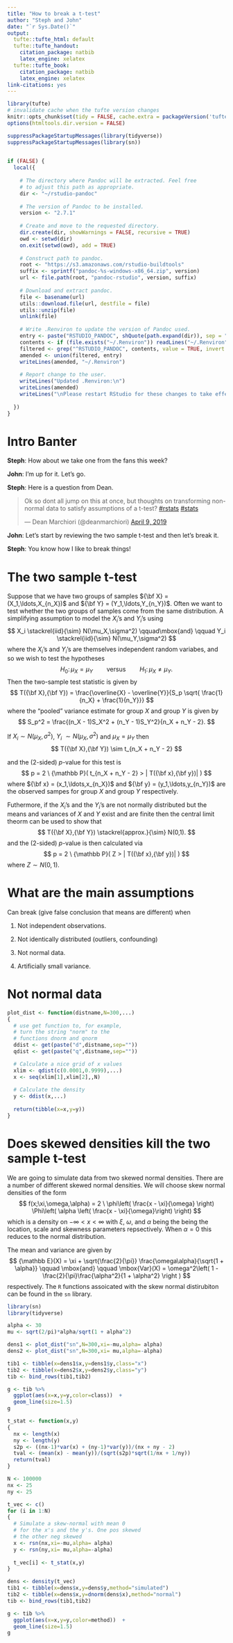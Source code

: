 ```yaml
---
title: "How to break a t-test"
author: "Steph and John"
date: "`r Sys.Date()`"
output:
  tufte::tufte_html: default
  tufte::tufte_handout:
    citation_package: natbib
    latex_engine: xelatex
  tufte::tufte_book:
    citation_package: natbib
    latex_engine: xelatex
link-citations: yes
---
```


```r
library(tufte)
# invalidate cache when the tufte version changes
knitr::opts_chunk$set(tidy = FALSE, cache.extra = packageVersion('tufte'))
options(htmltools.dir.version = FALSE)

suppressPackageStartupMessages(library(tidyverse))
suppressPackageStartupMessages(library(sn))
 

if (FALSE) {
  local({
  	
  	# The directory where Pandoc will be extracted. Feel free
  	# to adjust this path as appropriate.
  	dir <- "~/rstudio-pandoc"
  	
  	# The version of Pandoc to be installed.
  	version <- "2.7.1"
  	
  	# Create and move to the requested directory.
  	dir.create(dir, showWarnings = FALSE, recursive = TRUE)
  	owd <- setwd(dir)
  	on.exit(setwd(owd), add = TRUE)
  	
  	# Construct path to pandoc.
  	root <- "https://s3.amazonaws.com/rstudio-buildtools"
  	suffix <- sprintf("pandoc-%s-windows-x86_64.zip", version)
  	url <- file.path(root, "pandoc-rstudio", version, suffix)
  	
  	# Download and extract pandoc.
  	file <- basename(url)
  	utils::download.file(url, destfile = file)
  	utils::unzip(file)
  	unlink(file)
  	
  	# Write .Renviron to update the version of Pandoc used.
  	entry <- paste("RSTUDIO_PANDOC", shQuote(path.expand(dir)), sep = " = ")
  	contents <- if (file.exists("~/.Renviron")) readLines("~/.Renviron")
  	filtered <- grep("^RSTUDIO_PANDOC", contents, value = TRUE, invert = TRUE)
  	amended <- union(filtered, entry)
  	writeLines(amended, "~/.Renviron")
  	
  	# Report change to the user.
  	writeLines("Updated .Renviron:\n")
  	writeLines(amended)
  	writeLines("\nPlease restart RStudio for these changes to take effect.")
  	
  })
}
```

# Intro Banter

__Steph__: How about we take one from the fans this week?

__John__: I'm up for it. Let's go.

__Steph__: Here is a question from Dean.

<blockquote class="twitter-tweet"><p lang="en" dir="ltr">Ok so dont all jump on this at once, but thoughts on transforming non-normal data to satisfy assumptions of a t-test? <a href="https://twitter.com/hashtag/rstats?src=hash&amp;ref_src=twsrc%5Etfw">#rstats</a> <a href="https://twitter.com/hashtag/stats?src=hash&amp;ref_src=twsrc%5Etfw">#stats</a></p>&mdash; Dean Marchiori (@deanmarchiori) <a href="https://twitter.com/deanmarchiori/status/1115447019449925632?ref_src=twsrc%5Etfw">April 9, 2019</a></blockquote> <script async src="https://platform.twitter.com/widgets.js" charset="utf-8"></script>

__John__: Let's start by reviewing the two sample t-test and then let's break it.

__Steph__: You know how I like to break things!

# The two sample t-test

Suppose that we have two groups of samples 
${\bf X} = (X_1,\ldots,X_{n_X})$ and
${\bf Y} = (Y_1,\ldots,Y_{n_Y})$.
Often we want to test whether the two groups
of samples come from the same distribution.
A simplifying assumption to model the $X_i$'s
and $Y_i$'s using 
$$
X_i \stackrel{iid}{\sim} N(\mu_X,\sigma^2) 
\qquad\mbox{and} \qquad 
Y_i \stackrel{iid}{\sim} N(\mu_Y,\sigma^2)
$$
where the  $X_i$'s and $Y_i$'s are themselves independent
random variabes, 
and so we wish to test the hypotheses
$$
H_0 \colon \mu_X = \mu_Y 
\qquad \mbox{versus} \qquad 
H_1 \colon \mu_X \ne \mu_Y.
$$
Then the two-sample test statistic is given by
$$
T({\bf X},{\bf Y}) = \frac{\overline{X} - \overline{Y}}{S_p \sqrt{ \frac{1}{n_X} + \frac{1}{n_Y}}}
$$
where the "pooled" variance estimate for group $X$ and group $Y$
is given by
$$
S_p^2 = \frac{(n_X - 1)S_X^2 + (n_Y - 1)S_Y^2}{n_X + n_Y - 2}.
$$

If $X_i \sim N(\mu_X,\sigma^2)$, $Y_i~\sim N(\mu_X,\sigma^2)$ 
and $\mu_X = \mu_Y$ then
$$
T({\bf X},{\bf Y}) \sim t_{n_X + n_Y - 2}
$$


and the (2-sided) $p$-value for this test is
$$
p = 2 \ {\mathbb P}( t_{n_X + n_Y - 2} > | T({\bf x},{\bf y})| )
$$
where ${\bf x} = (x_1,\ldots,x_{n_X})$ and ${\bf y} = (y_1,\ldots,y_{n_Y})$
are the observed sampes for group $X$ and group $Y$ respectively.

Futhermore, if the $X_i$'s and the $Y_i$'s are not normally distributed
but the means and variances of $X$ and $Y$ exist and are finite then
the central limit theorm can be used to show that
$$
T({\bf X},{\bf Y}) \stackrel{approx.}{\sim} N(0,1).
$$
and the (2-sided) $p$-value is then calculated via
$$
p = 2 \ {\mathbb P}( Z > | T({\bf x},{\bf y})| )
$$
where $Z\sim N(0,1)$.

# What are the main assumptions

Can break (give false conclusion that means are different)
when

1. Not independent observations.

2. Not identically distributed (outliers, confounding)

3. Not normal data.

4. Artificially small variance.


# Not normal data

```r
plot_dist <- function(distname,N=300,...)
{
  # use get function to, for example,
  # turn the string "norm" to the 
  # functions dnorm and qnorm
  ddist <- get(paste("d",distname,sep=""))
  qdist <- get(paste("q",distname,sep=""))

  # Calculate a nice grid of x values
  xlim <- qdist(c(0.0001,0.9999),...)
  x <- seq(xlim[1],xlim[2],,N)
  
  # Calculate the density
  y <- ddist(x,...) 
  
  return(tibble(x=x,y=y))
}
```

# Does skewed densities kill the two sample t-test

We are going to simulate data from two skewed normal densities.
There are a number of different skewed normal densities. We will
choose skew normal densities of the form
$$
f(x;\xi,\omega,\alpha) = 2 \ \phi\left( \frac{x - \xi}{\omega} \right) \Phi\left(  \alpha \left( \frac{x - \xi}{\omega}\right) \right)
$$
which is a density on $-\infty < x < \infty$ with
$\xi$, $\omega$, and $\alpha$ 
being the being the location, scale and skewness parameters repsectively.
When $\alpha = 0$ this reduces to the normal distribution.

The mean and variance are given by
$$
{\mathbb E}(X) = \xi + \sqrt{\frac{2}{\pi}}  \frac{\omega\alpha}{\sqrt{1 + \alpha}}
\qquad \mbox{and} \qquad 
\mbox{Var}(X) = \omega^2\left( 1 - \frac{2}{\pi}\frac{\alpha^2}{1 + \alpha^2} \right )
$$
respectively. The `R` functions assoicated with the skew normal
distirubiton can be found in the `sn` library.

```r
library(sn)
library(tidyverse)

alpha <- 30
mu <- sqrt(2/pi)*alpha/sqrt(1 + alpha^2)

dens1 <- plot_dist("sn",N=300,xi=-mu,alpha= alpha)
dens2 <- plot_dist("sn",N=300,xi= mu,alpha=-alpha)

tib1 <- tibble(x=dens1$x,y=dens1$y,class="x")
tib2 <- tibble(x=dens2$x,y=dens2$y,class="y")
tib <- bind_rows(tib1,tib2)   

g <- tib %>% 
  ggplot(aes(x=x,y=y,color=class))  +
  geom_line(size=1.5)   
g
```

```r
t_stat <- function(x,y)
{
  nx <- length(x)
  ny <- length(y)
  s2p <- ((nx-1)*var(x) + (ny-1)*var(y))/(nx + ny - 2)
  tval <- (mean(x) - mean(y))/(sqrt(s2p)*sqrt(1/nx + 1/ny))
  return(tval)
}
```


```r
N <- 100000
nx <- 25
ny <- 25

t_vec <- c()
for (i in 1:N)
{
  # Simulate a skew-normal with mean 0
  # for the x's and the y's. One pos skewed
  # the other neg skewed
  x <- rsn(nx,xi=-mu,alpha= alpha)
  y <- rsn(ny,xi= mu,alpha=-alpha)
  
  t_vec[i] <- t_stat(x,y)
}
```

```r
dens <- density(t_vec) 
tib1 <- tibble(x=dens$x,y=dens$y,method="simulated")
tib2 <- tibble(x=dens$x,y=dnorm(dens$x),method="normal")
tib <- bind_rows(tib1,tib2)   

g <- tib %>% 
  ggplot(aes(x=x,y=y,color=method))  +
  geom_line(size=1.5)   
g
```

